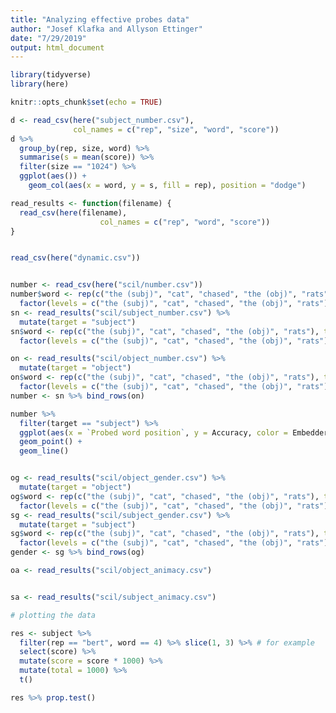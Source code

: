 ```yaml
---
title: "Analyzing effective probes data"
author: "Josef Klafka and Allyson Ettinger"
date: "7/29/2019"
output: html_document
---
```


```r
library(tidyverse)
library(here)

knitr::opts_chunk$set(echo = TRUE)
```

```r
d <- read_csv(here("subject_number.csv"), 
              col_names = c("rep", "size", "word", "score"))
d %>%
  group_by(rep, size, word) %>%
  summarise(s = mean(score)) %>%
  filter(size == "1024") %>%
  ggplot(aes()) + 
    geom_col(aes(x = word, y = s, fill = rep), position = "dodge")

```

```r
read_results <- function(filename) {
  read_csv(here(filename), 
                    col_names = c("rep", "word", "score"))
}


read_csv(here("dynamic.csv"))


number <- read_csv(here("scil/number.csv"))
number$word <- rep(c("the (subj)", "cat", "chased", "the (obj)", "rats"), times = 4) %>% 
  factor(levels = c("the (subj)", "cat", "chased", "the (obj)", "rats"))
sn <- read_results("scil/subject_number.csv") %>%
  mutate(target = "subject")
sn$word <- rep(c("the (subj)", "cat", "chased", "the (obj)", "rats"), times = 4) %>% 
  factor(levels = c("the (subj)", "cat", "chased", "the (obj)", "rats"))

on <- read_results("scil/object_number.csv") %>%
  mutate(target = "object")
on$word <- rep(c("the (subj)", "cat", "chased", "the (obj)", "rats"), times = 4) %>% 
  factor(levels = c("the (subj)", "cat", "chased", "the (obj)", "rats"))
number <- sn %>% bind_rows(on)

number %>% 
  filter(target == "subject") %>%
  ggplot(aes(x = `Probed word position`, y = Accuracy, color = Embedder, group = Embedder)) + 
  geom_point() + 
  geom_line() 


og <- read_results("scil/object_gender.csv") %>% 
  mutate(target = "object")
og$word <- rep(c("the (subj)", "cat", "chased", "the (obj)", "rats"), times = 4) %>% 
  factor(levels = c("the (subj)", "cat", "chased", "the (obj)", "rats"))
sg <- read_results("scil/subject_gender.csv") %>%
  mutate(target = "subject")
sg$word <- rep(c("the (subj)", "cat", "chased", "the (obj)", "rats"), times = 4) %>% 
  factor(levels = c("the (subj)", "cat", "chased", "the (obj)", "rats"))
gender <- sg %>% bind_rows(og)

oa <- read_results("scil/object_animacy.csv")


sa <- read_results("scil/subject_animacy.csv")

# plotting the data

```

```r
res <- subject %>% 
  filter(rep == "bert", word == 4) %>% slice(1, 3) %>% # for example
  select(score) %>% 
  mutate(score = score * 1000) %>% 
  mutate(total = 1000) %>% 
  t()

res %>% prop.test()
```